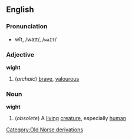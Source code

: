 ==English==
===Pronunciation===
*wīt, /waɪt/, /<tt>waIt</tt>/

===Adjective===
'''wight'''

#(''archaic'') [[brave]], [[valourous]]

===Noun===
'''wight'''

#(''obsolete'') A [[living]] [[creature]], especially [[human]]
[[Category:Old Norse derivations]]